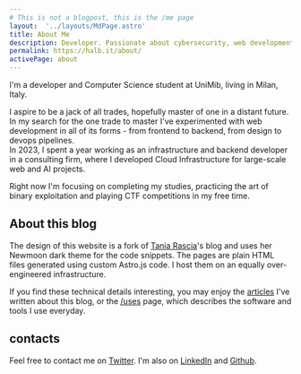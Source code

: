 ```yaml
---
# This is not a blogpost, this is the /me page
layout:  '../layouts/MdPage.astro'
title: About Me
description: Developer. Passionate about cybersecurity, web development and cloud architectures
permalink: https://halb.it/about/
activePage: about
---
```


I'm a developer and Computer Science student at UniMib, living in Milan, Italy.

I aspire to be a jack of all trades, hopefully master of one in a distant future.<br/>
In my search for the one trade to master
I've experimented with web development in all of its forms - from frontend to backend, from design
to devops pipelines.<br/>
In 2023, I spent a year working as an infrastructure and backend developer in a consulting firm,
where I developed Cloud Infrastructure for large-scale web and AI projects.

Right now I'm focusing on completing my studies, 
practicing the art of binary exploitation and 
playing CTF competitions in my free time.


## About this blog

The design of this website is a fork of
<a href="https://github.com/taniarascia/taniarascia.com">Tania Rascia</a>'s
blog and uses her Newmoon dark theme for
 the code snippets. 
 The pages are plain HTML files generated using custom Astro.js code.
 I host them on an equally over-engineered infrastructure.

 If you find these technical details interesting,
 you may enjoy the [articles](/articles/#this-website) I've written about this blog,
  or the [/uses](/uses/) page,
 which describes the software and tools I use everyday.

## contacts

Feel free to contact me on <a href="https://twitter.com/albertCoolwind">Twitter</a>.
I'm also on [LinkedIn](https://www.linkedin.com/in/alberto-ventafridda/) and [Github](https://github.com/robalb).
